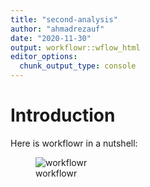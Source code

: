 ```yaml
---
title: "second-analysis"
author: "ahmadrezauf"
date: "2020-11-30"
output: workflowr::wflow_html
editor_options:
  chunk_output_type: console
---
```


# Introduction

Here is workflowr in a nutshell:

![workflowr](../docs/assets/wrkflwr.png)

